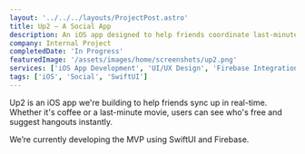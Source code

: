 ```yaml
---
layout: '../../../layouts/ProjectPost.astro'
title: Up2 – A Social App
description: An iOS app designed to help friends coordinate last-minute plans.
company: Internal Project
completedDate: 'In Progress'
featuredImage: '/assets/images/home/screenshots/up2.png'
services: ['iOS App Development', 'UI/UX Design', 'Firebase Integration']
tags: ['iOS', 'Social', 'SwiftUI']
---
```


Up2 is an iOS app we're building to help friends sync up in real-time. Whether it's coffee or a last-minute movie, users can see who's free and suggest hangouts instantly.

We’re currently developing the MVP using SwiftUI and Firebase.
